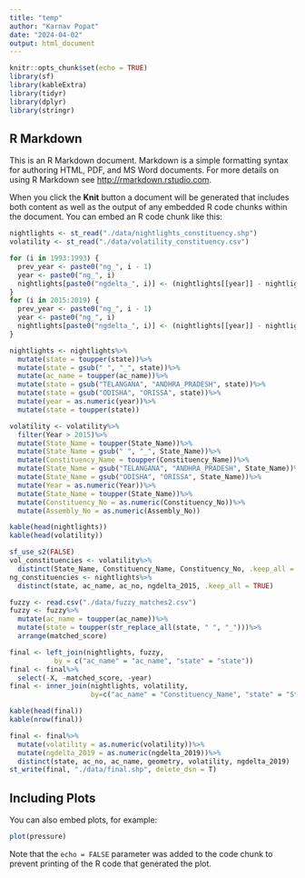 ```yaml
---
title: "temp"
author: "Karnav Popat"
date: "2024-04-02"
output: html_document
---
```


```r
knitr::opts_chunk$set(echo = TRUE)
library(sf)
library(kableExtra)
library(tidyr)
library(dplyr)
library(stringr)
```

## R Markdown

This is an R Markdown document. Markdown is a simple formatting syntax for authoring HTML, PDF, and MS Word documents. For more details on using R Markdown see <http://rmarkdown.rstudio.com>.

When you click the **Knit** button a document will be generated that includes both content as well as the output of any embedded R code chunks within the document. You can embed an R code chunk like this:

```r
nightlights <- st_read("./data/nightlights_constituency.shp")
volatility <- st_read("./data/volatility_constituency.csv")
```

```r
for (i in 1993:1993) {
  prev_year <- paste0("ng_", i - 1)
  year <- paste0("ng_", i)
  nightlights[paste0("ngdelta_", i)] <- (nightlights[[year]] - nightlights[[prev_year]]) / nightlights[[prev_year]] * 100
}
for (i in 2015:2019) {
  prev_year <- paste0("ng_", i - 1)
  year <- paste0("ng_", i)
  nightlights[paste0("ngdelta_", i)] <- (nightlights[[year]] - nightlights[[prev_year]]) / nightlights[[prev_year]] * 100
}
```

``` r
nightlights <- nightlights%>%
  mutate(state = toupper(state))%>%
  mutate(state = gsub(" ", "_", state))%>%
  mutate(ac_name = toupper(ac_name))%>%
  mutate(state = gsub("TELANGANA", "ANDHRA_PRADESH", state))%>%
  mutate(state = gsub("ODISHA", "ORISSA", state))%>%
  mutate(year = as.numeric(year))%>%
  mutate(state = toupper(state))

volatility <- volatility%>%
  filter(Year > 2015)%>%
  mutate(State_Name = toupper(State_Name))%>%
  mutate(State_Name = gsub(" ", "_", State_Name))%>%
  mutate(Constituency_Name = toupper(Constituency_Name))%>%
  mutate(State_Name = gsub("TELANGANA", "ANDHRA_PRADESH", State_Name))%>%
  mutate(State_Name = gsub("ODISHA", "ORISSA", State_Name))%>%
  mutate(Year = as.numeric(Year))%>%
  mutate(State_Name = toupper(State_Name))%>%
  mutate(Constituency_No = as.numeric(Constituency_No))%>%
  mutate(Assembly_No = as.numeric(Assembly_No))

kable(head(nightlights))
kable(head(volatility))
```

``` r
sf_use_s2(FALSE)
vol_constituencies <- volatility%>%
  distinct(State_Name, Constituency_Name, Constituency_No, .keep_all = TRUE)
ng_constituencies <- nightlights%>%
  distinct(state, ac_name, ac_no, ngdelta_2015, .keep_all = TRUE)

fuzzy <- read.csv("./data/fuzzy_matches2.csv")
fuzzy <- fuzzy%>%
  mutate(ac_name = toupper(ac_name))%>%
  mutate(state = toupper(str_replace_all(state, " ", "_")))%>%
  arrange(matched_score)
```

``` r
final <- left_join(nightlights, fuzzy, 
           by = c("ac_name" = "ac_name", "state" = "state"))
final <- final%>%
  select(-X, -matched_score, -year)
final <- inner_join(nightlights, volatility,
                    by=c("ac_name" = "Constituency_Name", "state" = "State_Name", "ac_no" = "Constituency_No"))

kable(head(final))
kable(nrow(final))
```

``` r
final <- final%>%
  mutate(volatility = as.numeric(volatility))%>%
  mutate(ngdelta_2019 = as.numeric(ngdelta_2019))%>%
  distinct(state, ac_no, ac_name, geometry, volatility, ngdelta_2019)
st_write(final, "./data/final.shp", delete_dsn = T)
```

## Including Plots

You can also embed plots, for example:

```r
plot(pressure)
```

Note that the `echo = FALSE` parameter was added to the code chunk to prevent printing of the R code that generated the plot.
